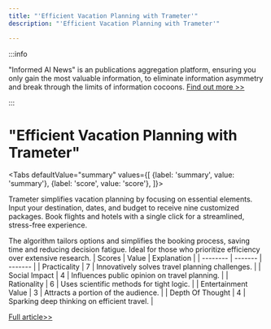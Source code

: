 ```yaml
---
title: "'Efficient Vacation Planning with Trameter'"
description: "'Efficient Vacation Planning with Trameter'"

---
```



:::info

"Informed AI News" is an publications aggregation platform, ensuring you only gain the most valuable information, to eliminate information asymmetry and break through the limits of information cocoons.  [Find out more >>](/)

:::

# "Efficient Vacation Planning with Trameter"


<Tabs
	defaultValue="summary"
	values={[
	{label: 'summary', value: 'summary'},
	{label: 'score', value: 'score'},
]}>
<TabItem value="summary">


Trameter simplifies vacation planning by focusing on essential elements. Input your destination, dates, and budget to receive nine customized packages. Book flights and hotels with a single click for a streamlined, stress-free experience.

The algorithm tailors options and simplifies the booking process, saving time and reducing decision fatigue. Ideal for those who prioritize efficiency over extensive research.
</TabItem>
<TabItem value="score">
	| Scores     | Value   | Explanation |
	| -------- | ------- | ------- |
	| Practicality  | 7    | Innovatively solves travel planning challenges.    |
	| Social Impact | 4     | Influences public opinion on travel planning.    |
	| Rationality    | 6    | Uses scientific methods for tight logic.    |
	| Entertainment Value    | 3    | Attracts a portion of the audience.    |
	| Depth Of Thought    | 4    | Sparking deep thinking on efficient travel.    |
</TabItem>
</Tabs>

[Full article>>](https://www.producthunt.com/posts/trameter-2)

